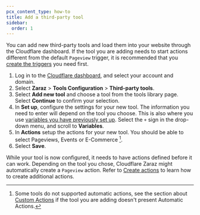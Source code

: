 ```yaml
---
pcx_content_type: how-to
title: Add a third-party tool
sidebar:
  order: 1
---
```


You can add new third-party tools and load them into your website through the Cloudflare dashboard. If the tool you are adding needs to start actions different from the default `Pageview` trigger, it is recommended that you [create the triggers](/zaraz/get-started/create-trigger/) you need first.

1. Log in to the [Cloudflare dashboard](https://dash.cloudflare.com/login), and select your account and domain.
2. Select **Zaraz** > **Tools Configuration** > **Third-party tools**.
3. Select **Add new tool** and choose a tool from the tools library page. Select **Continue** to confirm your selection.
4. In **Set up**, configure the settings for your new tool. The information you need to enter will depend on the tool you choose. This is also where you use [variables you have previously set up](/zaraz/get-started/create-variables/). Select the `+` sign in the drop-down menu, and scroll to **Variables**.
5. In **Actions** setup the actions for your new tool. You should be able to select Pageviews, Events or E-Commerce [^1].
6. Select **Save**.

While your tool is now configured, it needs to have actions defined before it can work. Depending on the tool you chose, Cloudflare Zaraz might automatically create a `Pageview` action. Refer to [Create actions](/zaraz/get-started/create-actions/) to learn how to create additional actions.

[^1]: Some tools do not supported automatic actions, see the section about [Custom Actions](/zaraz/custom-actions) if the tool you are adding doesn't present Automatic Actions.
